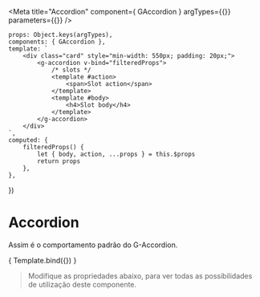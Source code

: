 
<Meta
    title="Accordion"
    component={ GAccordion }
    argTypes={{}}
    parameters={{}}
/>

    props: Object.keys(argTypes),
    components: { GAccordion },
    template: `
        <div class="card" style="min-width: 550px; padding: 20px;">
            <g-accordion v-bind="filteredProps">
                /* slots */
                <template #action>
                    <span>Slot action</span>
                </template>
                <template #body>
                    <h4>Slot body</h4>
                </template>
            </g-accordion>
        </div>
    `,
    computed: {
        filteredProps() {
            let { body, action, ...props } = this.$props
            return props
        },
    },
})

# Accordion

Assim é o comportamento padrão do G-Accordion.

<Canvas>
    <Story 
        name="Accordion"
        args={{
            title: 'Título do Accordion',
        }}
    >
        { Template.bind({}) }
    </Story>
</Canvas>

> Modifique as propriedades abaixo, para ver todas as possibilidades de utilização deste componente.

<ArgsTable story="Accordion" />
